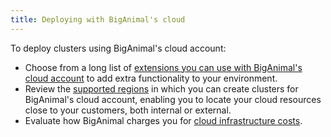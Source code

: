 ```yaml
---
title: Deploying with BigAnimal's cloud
---
```


To deploy clusters using BigAnimal's cloud account: 

- Choose from a long list of [extensions you can use with BigAnimal's cloud account](/biganimal/latest/using_cluster/extensions/#extensions-available-when-using-your-own-cloud-account) to add extra functionality to your environment.
- Review the [supported regions](/biganimal/latest/overview/03a_region_support/#biganimals-cloud-account) in which you can create clusters for BigAnimal's cloud account, enabling you to locate your cloud resources close to your customers, both internal or external.  
- Evaluate how BigAnimal charges you for [cloud infrastructure costs](/biganimal/latest/pricing_and_billing/#biganimals-cloud-account).